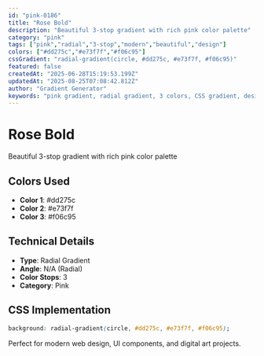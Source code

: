 ```yaml
---
id: "pink-0186"
title: "Rose Bold"
description: "Beautiful 3-stop gradient with rich pink color palette"
category: "pink"
tags: ["pink","radial","3-stop","modern","beautiful","design"]
colors: ["#dd275c","#e73f7f","#f06c95"]
cssGradient: "radial-gradient(circle, #dd275c, #e73f7f, #f06c95)"
featured: false
createdAt: "2025-06-28T15:19:53.199Z"
updatedAt: "2025-08-25T07:08:42.812Z"
author: "Gradient Generator"
keywords: "pink gradient, radial gradient, 3 colors, CSS gradient, design, #dd275c, #e73f7f, #f06c95"
---
```


# Rose Bold

Beautiful 3-stop gradient with rich pink color palette

## Colors Used
- **Color 1**: #dd275c
- **Color 2**: #e73f7f
- **Color 3**: #f06c95

## Technical Details
- **Type**: Radial Gradient
- **Angle**: N/A (Radial)
- **Color Stops**: 3
- **Category**: Pink

## CSS Implementation
```css
background: radial-gradient(circle, #dd275c, #e73f7f, #f06c95);
```

Perfect for modern web design, UI components, and digital art projects.
